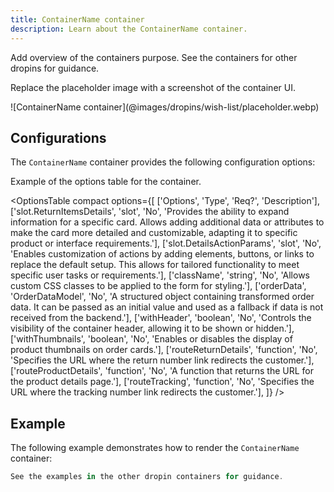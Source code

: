 ```yaml
---
title: ContainerName container
description: Learn about the ContainerName container.
---
```



Add overview of the containers purpose. See the containers for other dropins for guidance.

Replace the placeholder image with a screenshot of the container UI.

<Diagram caption="ContainerName container">
  ![ContainerName  container](@images/dropins/wish-list/placeholder.webp)
</Diagram>

## Configurations

The `ContainerName` container provides the following configuration options:

Example of the options table for the container.

<OptionsTable
compact
    options={[
        ['Options', 'Type', 'Req?', 'Description'],
        ['slot.ReturnItemsDetails', 'slot', 'No', 'Provides the ability to expand information for a specific card. Allows adding additional data or attributes to make the card more detailed and customizable, adapting it to specific product or interface requirements.'],
        ['slot.DetailsActionParams', 'slot', 'No', 'Enables customization of actions by adding elements, buttons, or links to replace the default setup. This allows for tailored functionality to meet specific user tasks or requirements.'],
        ['className', 'string', 'No', 'Allows custom CSS classes to be applied to the form for styling.'],
        ['orderData', 'OrderDataModel', 'No', 'A structured object containing transformed order data. It can be passed as an initial value and used as a fallback if data is not received from the backend.'],
        ['withHeader', 'boolean', 'No', 'Controls the visibility of the container header, allowing it to be shown or hidden.'],
        ['withThumbnails', 'boolean', 'No', 'Enables or disables the display of product thumbnails on order cards.'],
        ['routeReturnDetails', 'function', 'No', 'Specifies the URL where the return number link redirects the customer.'],
        ['routeProductDetails', 'function', 'No', 'A function that returns the URL for the product details page.'],
        ['routeTracking', 'function', 'No', 'Specifies the URL where the tracking number link redirects the customer.'],
    ]}
/>

## Example

The following example demonstrates how to render the `ContainerName` container:

```javascript
See the examples in the other dropin containers for guidance.
```
